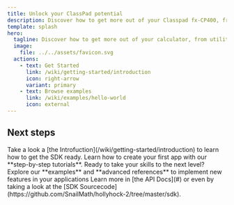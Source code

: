 ```yaml
---
title: Unlock your ClassPad potential
description: Discover how to get more out of your Classpad fx-CP400, from utilities crafting to game making !
template: splash
hero:
  tagline: Discover how to get more out of your calculator, from utilities crafting to game making !
  image:
    file: ../../assets/favicon.svg
  actions:
    - text: Get Started
      link: /wiki/getting-started/introduction
      icon: right-arrow
      variant: primary
    - text: Browse examples
      link: /wiki/examples/hello-world
      icon: external
---
```



## Next steps

<CardGrid stagger>
	<Card title="Get the SDK ready" icon="pencil">
		Take a look a [the Introfuction](/wiki/getting-started/introduction) to learn how to get the SDK ready.
	</Card>
	<Card title="Create your first app" icon="add-document">
		Learn how to create your first app with our **step-by-step tutorials**.
	</Card>
	<Card title="Implement new features" icon="setting">
		Ready to take your skills to the next level? Explore our **examples** and **advanced references** to implement new features in your applications
	</Card>
	<Card title="Read the docs" icon="open-book">
		Learn more in [the API Docs](#) or even by taking a look at the [SDK Sourcecode](https://github.com/SnailMath/hollyhock-2/tree/master/sdk).
	</Card>
</CardGrid>
